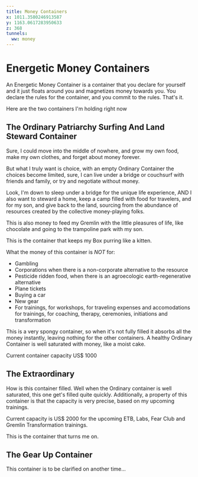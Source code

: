 ```yaml
---
title: Money Containers
x: 1011.3580246913587
y: 1163.0617283950633
z: 368
tunnels:
  ww: money
---
```


# Energetic Money Containers

An Energetic Money Container is a container that you declare for yourself and it just floats around you
and magnetizes money towards you. You declare the rules for the container, and you commit to the rules. That's it.

Here are the two containers I'm holding right now

## The Ordinary Patriarchy Surfing And Land Steward Container

Sure, I could move into the middle of nowhere, and grow my own food, make my own clothes, and forget about money forever.

But what I truly want is choice, with an empty Ordinary Container the choices become limited,
sure, I can live under a bridge or couchsurf with friends and family, or try and negotiate without money.

Look, I'm down to sleep under a bridge for the unique life experience, AND I also want to steward a home,
keep a camp filled with food for travelers, and for my son, and give back to the land, sourcing from the
abundance of resources created by the collective money-playing folks.

This is also money to feed my Gremlin with the little pleasures of life, like chocolate and going to the trampoline park with my son.

This is the container that keeps my Box purring like a kitten.

What the money of this container is *NOT* for:

- Gambling
- Corporations when there is a non-corporate alternative to the resource
- Pesticide ridden food, when there is an agroecologic earth-regenerative alternative
- Plane tickets
- Buying a car
- New gear
- For trainings, for workshops, for traveling expenses and accomodations for trainings, for coaching, therapy, ceremonies, initiations and transformation

This is a very spongy container, so when it's not fully filled it absorbs all the money instantly, leaving
nothing for the other containers. A healthy Ordinary Container is well saturated with money, like a moist cake.

Current container capacity US$ 1000

## The Extraordinary

How is this container filled. Well when the Ordinary container is well saturated, this one get's filled quite quickly.
Additionally, a property of this container is that the capacity is very precise, based on my upcoming trainings.

Current capacity is US$ 2000 for the upcoming ETB, Labs, Fear Club and Gremlin Transformation trainings.

This is the container that turns me on.

## The Gear Up Container

This container is to be clarified on another time...